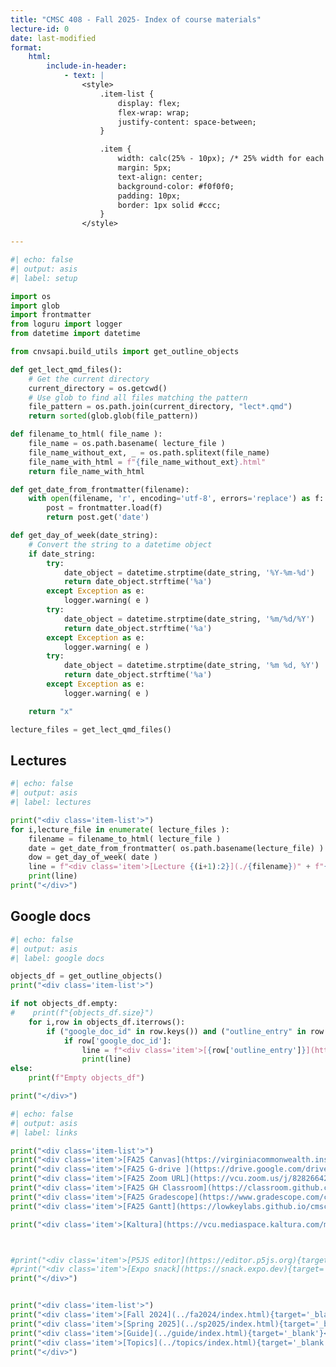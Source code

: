 ```yaml
---
title: "CMSC 408 - Fall 2025- Index of course materials"
lecture-id: 0
date: last-modified
format:
    html:
        include-in-header:
            - text: |
                <style>
                    .item-list {
                        display: flex;
                        flex-wrap: wrap;
                        justify-content: space-between;
                    }

                    .item {
                        width: calc(25% - 10px); /* 25% width for each item with some spacing */
                        margin: 5px;
                        text-align: center;
                        background-color: #f0f0f0;
                        padding: 10px;
                        border: 1px solid #ccc;
                    }
                </style>

---
```


```python
#| echo: false
#| output: asis
#| label: setup

import os
import glob
import frontmatter
from loguru import logger
from datetime import datetime

from cnvsapi.build_utils import get_outline_objects

def get_lect_qmd_files():
    # Get the current directory
    current_directory = os.getcwd()
    # Use glob to find all files matching the pattern
    file_pattern = os.path.join(current_directory, "lect*.qmd")
    return sorted(glob.glob(file_pattern))

def filename_to_html( file_name ):
    file_name = os.path.basename( lecture_file )
    file_name_without_ext, _ = os.path.splitext(file_name)
    file_name_with_html = f"{file_name_without_ext}.html"
    return file_name_with_html

def get_date_from_frontmatter(filename):
    with open(filename, 'r', encoding='utf-8', errors='replace') as f:
        post = frontmatter.load(f)
        return post.get('date')

def get_day_of_week(date_string):
    # Convert the string to a datetime object
    if date_string:
        try:
            date_object = datetime.strptime(date_string, '%Y-%m-%d')
            return date_object.strftime('%a')
        except Exception as e:
            logger.warning( e )
        try:
            date_object = datetime.strptime(date_string, '%m/%d/%Y')
            return date_object.strftime('%a')
        except Exception as e:
            logger.warning( e )
        try:
            date_object = datetime.strptime(date_string, '%m %d, %Y')
            return date_object.strftime('%a')
        except Exception as e:
            logger.warning( e )

    return "x"

lecture_files = get_lect_qmd_files()
```


::: {.panel-tabset}
## Lectures
```python
#| echo: false
#| output: asis
#| label: lectures

print("<div class='item-list'>")
for i,lecture_file in enumerate( lecture_files ):
    filename = filename_to_html( lecture_file )
    date = get_date_from_frontmatter( os.path.basename(lecture_file) )
    dow = get_day_of_week( date )
    line = f"<div class='item'>[Lecture {(i+1):2}](./{filename})" + f"{{target='_blank'}}<br/>{dow} {date}</div>" 
    print(line)
print("</div>")
```
## Google docs

```python
#| echo: false
#| output: asis
#| label: google docs

objects_df = get_outline_objects()
print("<div class='item-list'>")

if not objects_df.empty:
#    print(f"{objects_df.size}")
    for i,row in objects_df.iterrows():
        if ("google_doc_id" in row.keys()) and ("outline_entry" in row.keys()):
            if row['google_doc_id']:
                line = f"<div class='item'>[{row['outline_entry']}](https://docs.google.com/document/d/{row['google_doc_id']}/edit)</div>" 
                print(line)
else:
    print(f"Empty objects_df")

print("</div>")
```

:::

```python
#| echo: false
#| output: asis
#| label: links

print("<div class='item-list'>")
print("<div class='item'>[FA25 Canvas](https://virginiacommonwealth.instructure.com/courses/122236){target='_blank'}</div>")
print("<div class='item'>[FA25 G-drive ](https://drive.google.com/drive/folders/1059eEfxoZNoEGKdYQ05GUPrQTRsafYnV){target='_blank'}</div>")
print("<div class='item'>[FA25 Zoom URL](https://vcu.zoom.us/j/82826642531){target='_blank'}</div>")
print("<div class='item'>[FA25 GH Classroom](https://classroom.github.com/classrooms/24642120-cmsc-408-fall-2025-databases){target='_blank'}</div>")
print("<div class='item'>[FA25 Gradescope](https://www.gradescope.com/courses/1068218){target='_blank'}</div>")
print("<div class='item'>[FA25 Gantt](https://lowkeylabs.github.io/cmsc408-course-admin/fa2025/detailed-gantt.html){target='_blank'}</div>")

print("<div class='item'>[Kaltura](https://vcu.mediaspace.kaltura.com/my-media){target='_blank'}</div>")



#print("<div class='item'>[P5JS editor](https://editor.p5js.org){target='_blank'}</div>")
#print("<div class='item'>[Expo snack](https://snack.expo.dev){target='_blank'}</div>")
print("</div>")


print("<div class='item-list'>")
print("<div class='item'>[Fall 2024](../fa2024/index.html){target='_blank'}</div>")
print("<div class='item'>[Spring 2025](../sp2025/index.html){target='_blank'}</div>")
print("<div class='item'>[Guide](../guide/index.html){target='_blank'}</div>")
print("<div class='item'>[Topics](../topics/index.html){target='_blank'}</div>")
print("</div>")



```


